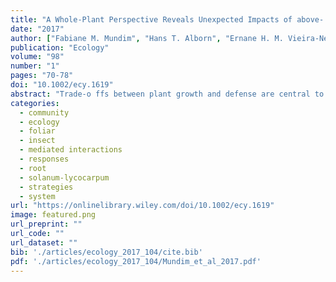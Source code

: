 ```yaml
---
title: "A Whole-Plant Perspective Reveals Unexpected Impacts of above- and Belowground Herbivores on Plant Growth and Defense"
date: "2017"
author: ["Fabiane M. Mundim", "Hans T. Alborn", "Ernane H. M. Vieira-Neto", "Emilio M. Bruna"]
publication: "Ecology"
volume: "98"
number: "1"
pages: "70-78"
doi: "10.1002/ecy.1619"
abstract: "Trade-o­ ffs between plant growth and defense are central to theoretical frameworks used to study the ecology and evolution of plant defense against herbivores. However, these frameworks, as well as the experiments designed to test them, rarely include belowground herbivores. We experimentally challenged seedlings of the tropical shrub Solanum lycocarpum (Solanaceae) with either aboveground foliar herbivores (Spodoptera caterpillars) or belowground root herbivores (the nematode Meloidogyne incognita) and measured the resulting changes in plant growth rates, biomass allocation, and the concentration of defensive terpenoids in roots and leaves. We found that plants that suffered aboveground herbivory responded with aboveground growth but belowground defense. Similarly, belowground herbivory resulted in root growth but elevated defenses of leaves. These results underscore the importance of belowground plant–herbivore interactions, and suggest that, in contrast to theoretical predictions, plants can simultaneously invest in both growth and defense. Finally, they emphasize the need for a “whole-p­ lant” perspective in theoretical and empirical evaluations of plant–herbivore interactions."
categories: 
  - community
  - ecology
  - foliar
  - insect
  - mediated interactions
  - responses
  - root
  - solanum-lycocarpum
  - strategies
  - system
url: "https://onlinelibrary.wiley.com/doi/10.1002/ecy.1619"
image: featured.png
url_preprint: ""
url_code: ""
url_dataset: ""
bib: './articles/ecology_2017_104/cite.bib'
pdf: './articles/ecology_2017_104/Mundim_et_al_2017.pdf'
---
```

